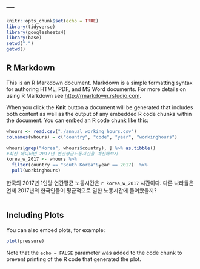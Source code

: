 ---
---

```r
knitr::opts_chunk$set(echo = TRUE)
library(tidyverse)
library(googlesheets4)
library(base)
setwd(".")
getwd()
```

## R Markdown

This is an R Markdown document. Markdown is a simple formatting syntax for authoring HTML, PDF, and MS Word documents. For more details on using R Markdown see <http://rmarkdown.rstudio.com>.

When you click the **Knit** button a document will be generated that includes both content as well as the output of any embedded R code chunks within the document. You can embed an R code chunk like this:

```r
whours <- read.csv("./annual working hours.csv")
colnames(whours) = c("country", "code", "year", "workinghours")
```

```r
whours[grep("Korea", whours$country), ] %>% as.tibble()
#최신 데이터인 2017년 연간평균노동시간을 계산해보자
korea_w_2017 <- whours %>% 
  filter(country == "South Korea"&year == 2017)  %>% 
  pull(workinghours)
```
한국의 2017년 1인당 연간평균 노동시간은 `r korea_w_2017` 시간이다. 
다른 나라들은 언제 2017년의 한국인들이 평균적으로 일한 노동시간에 들어왔을끼?

```r
```



## Including Plots

You can also embed plots, for example:

```r
plot(pressure)
```

Note that the `echo = FALSE` parameter was added to the code chunk to prevent printing of the R code that generated the plot.
